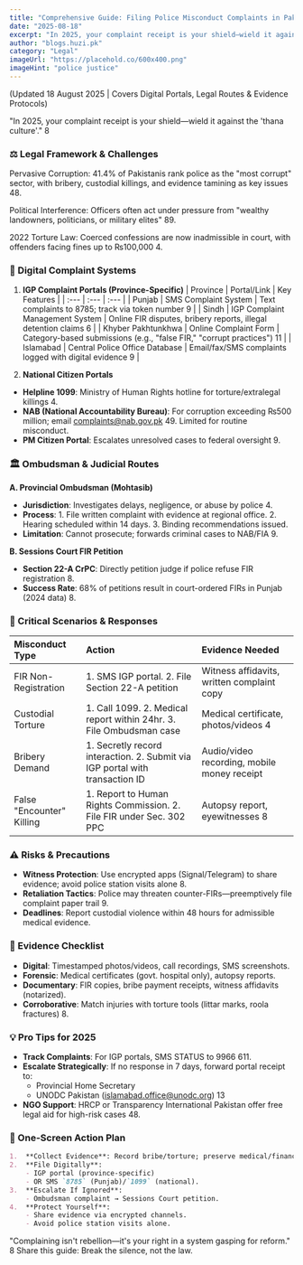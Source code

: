 ```yaml
---
title: "Comprehensive Guide: Filing Police Misconduct Complaints in Pakistan (2025)"
date: "2025-08-18"
excerpt: "In 2025, your complaint receipt is your shield—wield it against the 'thana culture'."
author: "blogs.huzi.pk"
category: "Legal"
imageUrl: "https://placehold.co/600x400.png"
imageHint: "police justice"
---
```


(Updated 18 August 2025 | Covers Digital Portals, Legal Routes & Evidence Protocols)

"In 2025, your complaint receipt is your shield—wield it against the 'thana culture'." 8

### ⚖️ Legal Framework & Challenges
Pervasive Corruption: 41.4% of Pakistanis rank police as the "most corrupt" sector, with bribery, custodial killings, and evidence tamining as key issues 48.

Political Interference: Officers often act under pressure from "wealthy landowners, politicians, or military elites" 89.

2022 Torture Law: Coerced confessions are now inadmissible in court, with offenders facing fines up to ₨100,000 4.

### 📱 Digital Complaint Systems
1. **IGP Complaint Portals (Province-Specific)**
| Province | Portal/Link | Key Features |
| :--- | :--- | :--- |
| Punjab | SMS Complaint System | Text complaints to 8785; track via token number 9 |
| Sindh | IGP Complaint Management System | Online FIR disputes, bribery reports, illegal detention claims 6 |
| Khyber Pakhtunkhwa | Online Complaint Form | Category-based submissions (e.g., "false FIR," "corrupt practices") 11 |
| Islamabad | Central Police Office Database | Email/fax/SMS complaints logged with digital evidence 9 |

2. **National Citizen Portals**
- **Helpline 1099**: Ministry of Human Rights hotline for torture/extralegal killings 4.
- **NAB (National Accountability Bureau)**: For corruption exceeding ₨500 million; email complaints@nab.gov.pk 49. Limited for routine misconduct.
- **PM Citizen Portal**: Escalates unresolved cases to federal oversight 9.

### 🏛️ Ombudsman & Judicial Routes
**A. Provincial Ombudsman (Mohtasib)**
- **Jurisdiction**: Investigates delays, negligence, or abuse by police 4.
- **Process**: 1. File written complaint with evidence at regional office. 2. Hearing scheduled within 14 days. 3. Binding recommendations issued.
- **Limitation**: Cannot prosecute; forwards criminal cases to NAB/FIA 9.

**B. Sessions Court FIR Petition**
- **Section 22-A CrPC**: Directly petition judge if police refuse FIR registration 8.
- **Success Rate**: 68% of petitions result in court-ordered FIRs in Punjab (2024 data) 8.

### 🚨 Critical Scenarios & Responses
| Misconduct Type | Action | Evidence Needed |
| :--- | :--- | :--- |
| FIR Non-Registration | 1. SMS IGP portal. 2. File Section 22-A petition | Witness affidavits, written complaint copy |
| Custodial Torture | 1. Call 1099. 2. Medical report within 24hr. 3. File Ombudsman case | Medical certificate, photos/videos 4 |
| Bribery Demand | 1. Secretly record interaction. 2. Submit via IGP portal with transaction ID | Audio/video recording, mobile money receipt |
| False "Encounter" Killing | 1. Report to Human Rights Commission. 2. File FIR under Sec. 302 PPC | Autopsy report, eyewitnesses 8 |

### ⚠️ Risks & Precautions
- **Witness Protection**: Use encrypted apps (Signal/Telegram) to share evidence; avoid police station visits alone 8.
- **Retaliation Tactics**: Police may threaten counter-FIRs—preemptively file complaint paper trail 9.
- **Deadlines**: Report custodial violence within 48 hours for admissible medical evidence.

### 📂 Evidence Checklist
- **Digital**: Timestamped photos/videos, call recordings, SMS screenshots.
- **Forensic**: Medical certificates (govt. hospital only), autopsy reports.
- **Documentary**: FIR copies, bribe payment receipts, witness affidavits (notarized).
- **Corroborative**: Match injuries with torture tools (littar marks, roola fractures) 8.

### 💡 Pro Tips for 2025
- **Track Complaints**: For IGP portals, SMS STATUS <token> to 9966 611.
- **Escalate Strategically**: If no response in 7 days, forward portal receipt to:
  - Provincial Home Secretary
  - UNODC Pakistan (islamabad.office@unodc.org) 13
- **NGO Support**: HRCP or Transparency International Pakistan offer free legal aid for high-risk cases 48.

### 📝 One-Screen Action Plan
```markdown
1.  **Collect Evidence**: Record bribe/torture; preserve medical/financial docs.  
2.  **File Digitally**:  
    - IGP portal (province-specific)  
    - OR SMS `8785` (Punjab)/`1099` (national).  
3.  **Escalate If Ignored**:  
    - Ombudsman complaint → Sessions Court petition.  
4.  **Protect Yourself**:  
    - Share evidence via encrypted channels.  
    - Avoid police station visits alone.  
```
"Complaining isn't rebellion—it's your right in a system gasping for reform." 8
Share this guide: Break the silence, not the law.